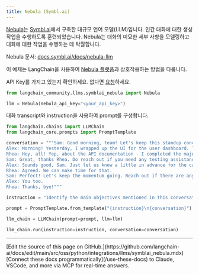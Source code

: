 ```yaml
---
title: Nebula (Symbl.ai)
---
```


[Nebula](https://symbl.ai/nebula/)는 [Symbl.ai](https://symbl.ai)에서 구축한 대규모 언어 모델(LLM)입니다. 인간 대화에 대한 생성 작업을 수행하도록 훈련되었습니다. Nebula는 대화의 미묘한 세부 사항을 모델링하고 대화에 대한 작업을 수행하는 데 탁월합니다.

Nebula 문서: [docs.symbl.ai/docs/nebula-llm](https://docs.symbl.ai/docs/nebula-llm)

이 예제는 LangChain을 사용하여 [Nebula 플랫폼](https://docs.symbl.ai/docs/nebula-llm)과 상호작용하는 방법을 다룹니다.

API Key를 가지고 있는지 확인하세요. 없다면 [요청](https://info.symbl.ai/Nebula_Private_Beta.html)하세요.

```python
from langchain_community.llms.symblai_nebula import Nebula

llm = Nebula(nebula_api_key="<your_api_key>")
```

대화 transcript와 instruction을 사용하여 prompt를 구성합니다.

```python
from langchain.chains import LLMChain
from langchain_core.prompts import PromptTemplate

conversation = """Sam: Good morning, team! Let's keep this standup concise. We'll go in the usual order: what you did yesterday, what you plan to do today, and any blockers. Alex, kick us off.
Alex: Morning! Yesterday, I wrapped up the UI for the user dashboard. The new charts and widgets are now responsive. I also had a sync with the design team to ensure the final touchups are in line with the brand guidelines. Today, I'll start integrating the frontend with the new API endpoints Rhea was working on. The only blocker is waiting for some final API documentation, but I guess Rhea can update on that.
Rhea: Hey, all! Yep, about the API documentation - I completed the majority of the backend work for user data retrieval yesterday. The endpoints are mostly set up, but I need to do a bit more testing today. I'll finalize the API documentation by noon, so that should unblock Alex. After that, I’ll be working on optimizing the database queries for faster data fetching. No other blockers on my end.
Sam: Great, thanks Rhea. Do reach out if you need any testing assistance or if there are any hitches with the database. Now, my update: Yesterday, I coordinated with the client to get clarity on some feature requirements. Today, I'll be updating our project roadmap and timelines based on their feedback. Additionally, I'll be sitting with the QA team in the afternoon for preliminary testing. Blocker: I might need both of you to be available for a quick call in case the client wants to discuss the changes live.
Alex: Sounds good, Sam. Just let us know a little in advance for the call.
Rhea: Agreed. We can make time for that.
Sam: Perfect! Let's keep the momentum going. Reach out if there are any sudden issues or support needed. Have a productive day!
Alex: You too.
Rhea: Thanks, bye!"""

instruction = "Identify the main objectives mentioned in this conversation."

prompt = PromptTemplate.from_template("{instruction}\n{conversation}")

llm_chain = LLMChain(prompt=prompt, llm=llm)

llm_chain.run(instruction=instruction, conversation=conversation)
```

---

<Callout icon="pen-to-square" iconType="regular">
    [Edit the source of this page on GitHub.](https://github.com/langchain-ai/docs/edit/main/src/oss/python/integrations/llms/symblai_nebula.mdx)
</Callout>
<Tip icon="terminal" iconType="regular">
    [Connect these docs programmatically](/use-these-docs) to Claude, VSCode, and more via MCP for    real-time answers.
</Tip>
